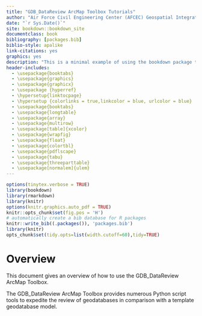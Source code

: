 ```yaml
--- 
title: "GDB_DataReview ArcMap Toolbox Tutorials"
author: "Air Force Civil Engineering Center (AFCEC) Geospatial Integration Office (GIO)"
date: "`r Sys.Date()`"
site: bookdown::bookdown_site
documentclass: book
bibliography: [packages.bib]
biblio-style: apalike
link-citations: yes
graphics: yes
description: "This is a minimal example of using the bookdown package to write a book. The output format for this example is bookdown::gitbook."
header-includes:
  - \usepackage{booktabs}
  - \usepackage{graphics}
  - \usepackage{graphicx}
  - \usepackage {hyperref}
  - \hypersetup{linktocpage}
  - \hypersetup {colorlinks = true,linkcolor = blue, urlcolor = blue}
  - \usepackage{booktabs}
  - \usepackage{longtable}
  - \usepackage{array}
  - \usepackage{multirow}
  - \usepackage[table]{xcolor}
  - \usepackage{wrapfig}
  - \usepackage{float}
  - \usepackage{colortbl}
  - \usepackage{pdflscape}
  - \usepackage{tabu}
  - \usepackage{threeparttable}
  - \usepackage[normalem]{ulem}
---
```


```r
options(tinytex.verbose = TRUE)
library(bookdown)
library(rmarkdown)
library(knitr)
options(knitr.graphics.auto_pdf = TRUE)
knitr::opts_chunk$set(fig.pos = 'H')
# automatically create a bib database for R packages
knitr::write_bib((.packages()), 'packages.bib')
library(knitr)
opts_chunk$set(tidy.opts=list(width.cutoff=60),tidy=TRUE)
```

# Overview {#overview}

This document gives an overview of how to use the GDB_DataReview ArcMap Toolbox.

The GDB_DataReview ArcMap Toolbox provides numerous Python script tools to expedite the review of geodatabases in comparison with a template geodatabase model. 

